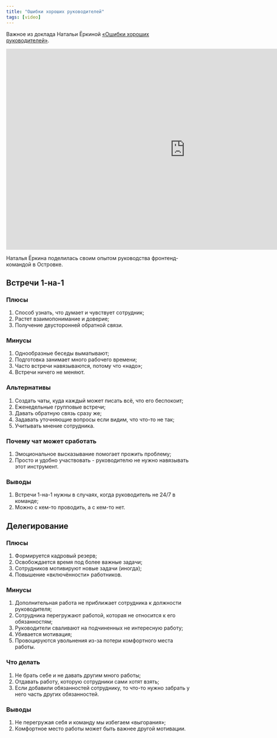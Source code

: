 ```yaml
---
title: "Ошибки хороших руководителей"
tags: [video]
---
```


Важное из доклада Натальи Ёркиной [«Ошибки хороших руководителей»](https://www.youtube.com/watch?v=g2aYs0UwxYU).

<!--truncate-->

<div class="video">
    <iframe width="966" height="543" src="https://www.youtube.com/embed/g2aYs0UwxYU" frameborder="0" allow="accelerometer; autoplay; encrypted-media; gyroscope; picture-in-picture" allowfullscreen></iframe>
</div>

Наталья Ёркина поделилась своим опытом руководства фронтенд-командой в Островке.

## Встречи 1-на-1

### Плюсы
1. Способ узнать, что думает и чувствует сотрудник;
2. Растет взаимопонимание и доверие;
3. Получение двусторонней обратной связи.

### Минусы
1. Однообразные беседы выматывают;
2. Подготовка занимает много рабочего времени;
3. Часто встречи навязываются, потому что «надо»;
4. Встречи ничего не меняют.

### Альтернативы
1. Создать чаты, куда каждый может писать всё, что его беспокоит;
2. Еженедельные групповые встречи;
3. Давать обратную связь сразу же;
4. Задавать уточняющие вопросы если видим, что что-то не так;
5. Учитывать мнение сотрудника.

### Почему чат может сработать
1. Эмоциональное высказывание помогает прожить проблему;
2. Просто и удобно участвовать - руководителю не нужно навязывать этот инструмент.

### Выводы
1. Встречи 1-на-1  нужны в случаях, когда руководитель не 24/7 в команде;
2. Можно с кем-то проводить, а с кем-то нет.

## Делегирование

### Плюсы
1. Формируется кадровый резерв;
2. Освобождается время под более важные задачи;
3. Сотрудников мотивируют новые задачи (иногда);
4. Повышение «включённости» работников.

### Минусы
1. Дополнительная работа не приближает сотрудника к должности руководителя;
2. Сотрудника перегружают работой, которая не относится к его обязанностям;
3. Руководители сваливают на подчиненных не интересную работу;
4. Убивается мотивация;
5. Провоцируются увольнения из-за потери комфортного места работы.

### Что делать
1. Не брать себе и не давать другим много работы;
2. Отдавать работу, которую сотрудники сами хотят взять;
3. Если добавили обязанностей сотруднику, то что-то нужно забрать у него часть других обязанностей.

### Выводы
1. Не перегружая себя и команду мы избегаем «выгорания»;
2. Комфортное место работы может быть важнее другой мотивации.
